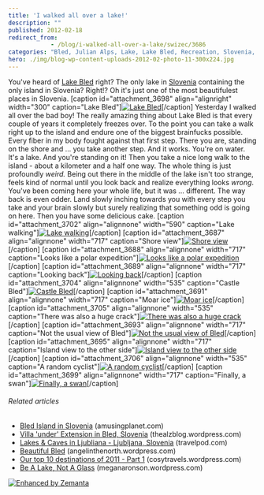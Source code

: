 ```yaml
---
title: 'I walked all over a lake!'
description: ""
published: 2012-02-18
redirect_from: 
            - /blog/i-walked-all-over-a-lake/swizec/3686
categories: "Bled, Julian Alps, Lake, Lake Bled, Recreation, Slovenia, Uncategorized"
hero: ./img/blog-wp-content-uploads-2012-02-photo-11-300x224.jpg
---
```

You&#x27;ve heard of [Lake Bled](<http://maps.google.com/maps?ll=46.3644444444,14.0947222222&amp;spn=0.1,0.1&amp;q=46.3644444444,14.0947222222 (Lake%20Bled)&amp;t=h> "Lake Bled") right? The only lake in [Slovenia](<http://maps.google.com/maps?ll=46.05,14.5&amp;spn=10.0,10.0&amp;q=46.05,14.5 (Slovenia)&amp;t=h> "Slovenia") containing the only island in Slovenia? Right!? Oh it&#x27;s just one of the most beautifulest places in Slovenia. \[caption id=&quot;attachment_3698&quot; align=&quot;alignright&quot; width=&quot;300&quot; caption=&quot;Lake Bled&quot;][![Lake Bled](./img/blog-wp-content-uploads-2012-02-photo-11-300x224.jpg "Lake Bled")](http://swizec.com/blog/wp-content/uploads/2012/02/photo-11.jpg)\[/caption] Yesterday I walked all over the bad boy! The really amazing thing about Lake Bled is that every couple of years it completely freezes over. To the point you can take a walk right up to the island and endure one of the biggest brainfucks possible. Every fiber in my body fought against that first step. There you are, standing on the shore and ... you take another step. And it works. You&#x27;re on water. It&#x27;s a lake. And you&#x27;re standing on it! Then you take a nice long walk to the island - about a kilometer and a half one way. The whole thing is just profoundly _weird._ Being out there in the middle of the lake isn&#x27;t too strange, feels kind of normal until you look back and realize everything looks _wrong_. You&#x27;ve been coming here your whole life, but it was ... different. The way back is even odder. Land slowly inching towards you with every step you take and your brain slowly but surely realizing that something odd is going on here. Then you have some delicious cake. \[caption id=&quot;attachment_3702&quot; align=&quot;alignnone&quot; width=&quot;590&quot; caption=&quot;Lake walking&quot;][![Lake walking](http://swizec.com/blog/wp-content/uploads/2012/02/Screen-Shot-2012-02-18-at-3.39.28-PM.png "Lake walking")](./img/blog-wp-content-uploads-2012-02-Screen-Shot-2012-02-18-at-3.39.28-PM.png)\[/caption] \[caption id=&quot;attachment_3687&quot; align=&quot;alignnone&quot; width=&quot;717&quot; caption=&quot;Shore view&quot;][![Shore view](./img/blog-wp-content-uploads-2012-02-photo-1024x764.jpg "Shore view")](http://swizec.com/blog/wp-content/uploads/2012/02/photo.jpg)\[/caption] \[caption id=&quot;attachment_3688&quot; align=&quot;alignnone&quot; width=&quot;717&quot; caption=&quot;Looks like a polar expedition&quot;][![Looks like a polar expedition](./img/blog-wp-content-uploads-2012-02-photo-1-1024x764.jpg "Looks like a polar expedition")](http://swizec.com/blog/wp-content/uploads/2012/02/photo-1.jpg)\[/caption] \[caption id=&quot;attachment_3689&quot; align=&quot;alignnone&quot; width=&quot;717&quot; caption=&quot;Looking back&quot;][![Looking back](./img/blog-wp-content-uploads-2012-02-photo-2-1024x764.jpg "Looking back")](http://swizec.com/blog/wp-content/uploads/2012/02/photo-2.jpg)\[/caption] \[caption id=&quot;attachment_3704&quot; align=&quot;alignnone&quot; width=&quot;535&quot; caption=&quot;Castle Bled&quot;][![Castle Bled](./img/blog-wp-content-uploads-2012-02-photo-31-764x1024.jpg "Castle Bled")](http://swizec.com/blog/wp-content/uploads/2012/02/photo-31.jpg)\[/caption] \[caption id=&quot;attachment_3691&quot; align=&quot;alignnone&quot; width=&quot;717&quot; caption=&quot;Moar ice&quot;][![Moar ice](./img/blog-wp-content-uploads-2012-02-photo-4-1024x764.jpg "Moar ice")](http://swizec.com/blog/wp-content/uploads/2012/02/photo-4.jpg)\[/caption] \[caption id=&quot;attachment_3705&quot; align=&quot;alignnone&quot; width=&quot;535&quot; caption=&quot;There was also a huge crack&quot;][![There was also a huge crack](./img/blog-wp-content-uploads-2012-02-photo-51-764x1024.jpg "There was also a huge crack")](http://swizec.com/blog/wp-content/uploads/2012/02/photo-51.jpg)\[/caption] \[caption id=&quot;attachment_3693&quot; align=&quot;alignnone&quot; width=&quot;717&quot; caption=&quot;Not the usual view of Bled&quot;][![Not the usual view of Bled](./img/blog-wp-content-uploads-2012-02-photo-6-1024x764.jpg "Not the usual view of Bled")](http://swizec.com/blog/wp-content/uploads/2012/02/photo-6.jpg)\[/caption] \[caption id=&quot;attachment_3695&quot; align=&quot;alignnone&quot; width=&quot;717&quot; caption=&quot;Island view to the other side&quot;][![Island view to the other side](./img/blog-wp-content-uploads-2012-02-photo-8-1024x764.jpg "Island view to the other side")](http://swizec.com/blog/wp-content/uploads/2012/02/photo-8.jpg)\[/caption] \[caption id=&quot;attachment_3706&quot; align=&quot;alignnone&quot; width=&quot;535&quot; caption=&quot;A random cyclist&quot;][![A random cyclist](./img/blog-wp-content-uploads-2012-02-photo-91-764x1024.jpg "A random cyclist")](http://swizec.com/blog/wp-content/uploads/2012/02/photo-91.jpg)\[/caption] \[caption id=&quot;attachment_3699&quot; align=&quot;alignnone&quot; width=&quot;717&quot; caption=&quot;Finally, a swan&quot;][![Finally, a swan](./img/blog-wp-content-uploads-2012-02-photo-12-1024x764.jpg "Finally, a swan")](http://swizec.com/blog/wp-content/uploads/2012/02/photo-12.jpg)\[/caption]

###### Related articles

- [Bled Island in Slovenia](http://www.amusingplanet.com/2012/01/bled-island-in-slovenia.html) (amusingplanet.com)
- [Villa &#x27;under&#x27; Extension in Bled, Slovenia](http://thealzblog.wordpress.com/2012/01/15/villa-under-extension-in-bled-slovenia/) (thealzblog.wordpress.com)
- [Lakes &amp; Caves in Ljubliana - Ljubljana, Slovenia](http://blog.travelpod.com/travel-blog-entries/katevoss/1/1328566236/tpod.html) (travelpod.com)
- [Beautiful Bled](http://angelinthenorth.wordpress.com/2011/11/21/beautiful-bled/) (angelinthenorth.wordpress.com)
- [Our top 10 destinations of 2011 - Part 1](http://cosytravels.wordpress.com/2011/12/19/our-top-10-destinations-of-2011-part-1/) (cosytravels.wordpress.com)
- [Be A Lake, Not A Glass](http://meganaronson.wordpress.com/2012/02/17/be-a-lake-not-a-glass/) (meganaronson.wordpress.com)

[![Enhanced by Zemanta](http://img.zemanta.com/zemified_e.png?x-id=972059ba-3eb8-46e4-919a-3a727e48727d)](http://www.zemanta.com/ "Enhanced by Zemanta")